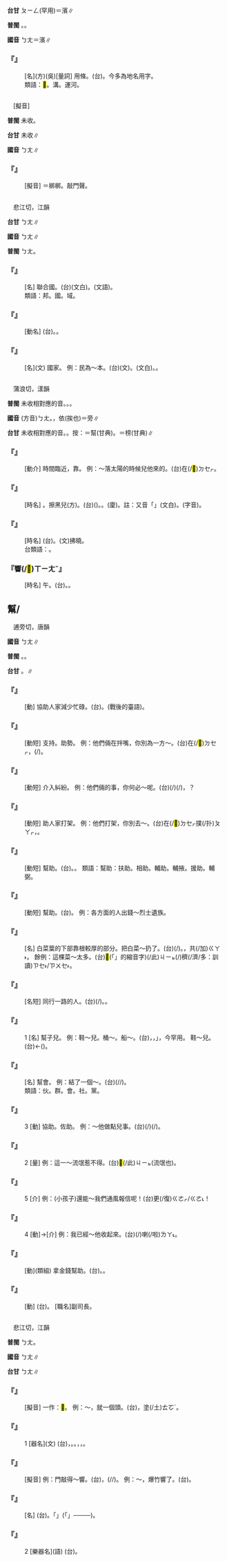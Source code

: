 
=={{ruby|<mark>&#xffbeb;</mark>|ㄅㄤ}}==



'''台甘''' <rt>ㄆㄧㄥ</rt>(罕用){{ruby|。|ㄅㄧㄣ}}＝濱∥

'''普閩''' {{ruby|(文)|ㄅㄧㄥ}}。{{ruby|(白)|ㄅㄤ}}。

'''國音''' <rt>ㄅㄤ</rt>＝濱∥

    

==='''『{{ruby|<mark>&#xffbeb;</mark>|ㄅㄤ}}』'''===
: [名](方)(吳)[量詞] 用條。(台){{ruby|無|ㆠㄜˊ}}{{ruby|通|ㄊㄤ˪}}{{ruby|到|ㄍㄠ˪}}{{ruby|大|ㄉㄨㄚ˫}}{{ruby|條|ㄉㄧㄠˊ}}{{ruby|丌|ㆤ}}{{ruby|溪|ㄎㄨㆤ/ㄎㆤ}}{{ruby|溝|ㄍㄠ}}。今多為地名用字。
:類語：<mark>&#xffbeb;</mark>。溝。運河。
:
    

=={{ruby|<mark>&#xf8fa8;</mark>|ㄅㄤ}}==

　[擬音]

'''普閩''' 未收。

'''台甘''' 未收∥

'''國音''' <rt>ㄅㄤ</rt>∥

    

==='''『{{ruby|<mark>&#xf8fa8;</mark>|ㄅㄤ}}{{ruby|<mark>&#xf8fa8;</mark>|ㄅㄤ}}{{ruby|兒|ㄦ}}』'''===
: [擬音] ＝梆梆。敲門聲。
    

=={{ruby|邦|ㄅㄤ}}==

　悲江切，江韻

'''台甘''' <rt>ㄅㄤ</rt>∥

'''國音''' <rt>ㄅㄤ</rt>∥

'''普閩''' <rt>ㄅㄤ</rt>。

    

==='''『{{ruby|聯|ㄌㄧㄢˊ}}{{ruby|邦|ㄅㄤ}}』'''===
: [名] 聯合國。(台){{ruby|聯|ㄌㄧㄢˊ}}{{ruby|邦|ㄅㄤ}}(文白)。{{ruby|聯|ㄌㄧㄢˊ}}{{ruby|合|ㄏㄚㆴ}}{{ruby|國|ㄍㆦㆶ}}(文語)。
:類語：邦。國。域。
:
    

==='''『{{ruby|邦|ㄅㄤ}}{{ruby|交|ㄐㄧㄠ}}』'''===
: [動名] (台){{ruby|邦|ㄅㄤ}}{{ruby|交|ㄍㄠ}}。{{ruby|國|ㄍㆦㆶ}}{{ruby|家|ㄍㄚ}}{{ruby|間|ㄍㄢ}}{{ruby|丌|ㆤ}}{{ruby|交|ㄍㄠ}}{{ruby|際|ㄗㆤ˪}}。
    

==='''『{{ruby|邦|ㄅㄤ}}』'''===
: [名](文) 國家。 例：民為～本。(台){{ruby|邦|ㄅㄤ}}(文)。{{ruby|國|ㄍㆦㆶ}}{{ruby|家|ㄍㄚ}}(文白)。{{ruby|人|ㆢㄧㄣˊ/ㄌㄧㄣˊ}}{{ruby|民|ㆠㄧㄣˊ}}{{ruby|是|ㄒㄧ˫}}{{ruby|國|ㄍㆦㆶ}}{{ruby|家|ㄍㄚ}}{{ruby|丌|ㆤ}}{{ruby|基|ㄍㄧ}}{{ruby|本|ㄅㄨㄣˋ}}。
    

=={{ruby|傍|ㄅㄤ}}==

　蒲浪切，漾韻

'''普閩''' 未收相對應的音。{{ruby|(文)|ㄅㆲ˫}}。{{ruby|(白)|ㄅㆭ˫}}。

'''國音''' (方音)<rt>ㄅㄤ</rt>。{{ruby|←|ㄅㄤˋ}}，依(挨也){{ruby|。|ㄆㄤˊ}}＝旁∥

'''台甘''' 未收相對應的音。{{ruby|(文)|ㄅㆲˊ}}{{ruby|。|ㄅㆲˋ}}{{ruby|。|ㄅㆲ˫}}。按：{{ruby|(語)|ㄅㆭ}}＝幫(甘典)。{{ruby|(語)|ㄅㆭ˫}}＝榜(甘典)∥

    

==='''『{{ruby|傍|ㄅㄤ}}』'''===
: [動介] 時間臨近，靠。 例：～落太陽的時候兒他來的。(台){{ruby|伊|ㄧ}}{{ruby|是|ㄒㄧ˫}}{{ruby|日|ㆢㄧㆵ ͘/ㄌㄧㆵ ͘}}{{ruby|頭|ㄊㄠˊ}}在(/<mark>&#xf9549;</mark>)<rt>ㄉㆤㆷ</rt>{{ruby|<mark>&#xffa49;</mark>|ㆠㆤㆷ/ㆠㄨㆤㆷ}}{{ruby|落|ㄌㄜㆷ ͘}}{{ruby|山|ㄙㄨㆩ}}{{ruby|丌|ㆤ}}{{ruby|時|ㄒㄧˊ}}{{ruby|陣|ㄗㄨㄣ˫}}{{ruby|來|ㄌㄞˊ}}{{ruby|丌|ㆤ}}。
    

==='''『{{ruby|傍|ㄅㄤ}}{{ruby|晚|ㄨㄢˇ}}{{ruby|兒|ㄦ}}』'''===
: [時名] {{ruby|傍|ㄆㄤˊ}}{{ruby|黑|ㄏㄟ}}。擦黑兒(方)。(台){{ruby|黃|ㄏㆲ˫}}{{ruby|昏|ㄏㄨㄣ}}({{ruby|暗|ㆰ˪}})。{{ruby|<mark>&#xffa49;</mark>|ㆠㆤㆷ/ㆠㄨㆤㆷ}}{{ruby|暗|ㆰ˪}}{{ruby|仔|ㄗ}}。{{ruby|暗|ㆰ˪}}{{ruby|晡|ㄅㆦ}}(廈)。註：又音「{{ruby|傍|ㄅㄤˋ}}{{ruby|晚|ㄨㄢˇ}}」(文白)。{{ruby|傍|ㄆㄤˊ}}{{ruby|晚|ㄨㄢˇ}}(字音)。
    

==='''『{{ruby|傍|ㄅㄤ}}{{ruby|亮|ㄌㄧㄤˋ}}{{ruby|兒|ㄦ}}』'''===
: [時名] (台){{ruby|天|ㄊㆪ}}{{ruby|<mark>&#xffa49;</mark>|ㆠㆤㆷ/ㆠㄨㆤㆷ}}{{ruby|光|ㄍㆭ}}。(文)拂曉。
:台類語：{{ruby|天|ㄊㆪ}}{{ruby|扑|ㄆㄚㆷ}}{{ruby|氆|ㄆㄨˋ}}{{ruby|光|ㄍㆭ}}。
:
    

==='''『{{ruby|傍|ㄅㄤ}}響(/<mark>&#xf8fa9;</mark>)<rt>ㄒㄧㄤˇ</rt>{{ruby|兒|ㄦ}}』'''===
: [時名] {{ruby|傍|ㄅㄤˋ}}午。(台){{ruby|日|ㆢㄧㆵ ͘/ㄌㄧㆵ ͘}}{{ruby|頭|ㄊㄠˊ}}{{ruby|仔|ㄗ}}{{ruby|<mark>&#xffa49;</mark>|ㆠㆤㆷ/ㆠㄨㆤㆷ}}{{ruby|晝|ㄉㄠ˪}}。{{ruby|<mark>&#xffa49;</mark>|ㆠㆤㆷ/ㆠㄨㆤㆷ}}{{ruby|倚|ㄨㄚˋ}}{{ruby|晝|ㄉㄠ˪}}{{ruby|仔|ㄗ}}。
    

==幫/{{ruby|<mark>&#xf8faa;</mark>|ㄅㄤ}}==

　逋旁切，唐韻

'''國音''' <rt>ㄅㄤ</rt>∥

'''普閩''' {{ruby|(文)|ㄅㆲ}}。{{ruby|(白)|ㄅㄤ}}{{ruby|。|ㄅㆭ}}。

'''台甘''' {{ruby|(文)|ㄅㄤ}}。{{ruby|(語)|ㄅㆭ}}∥

    

==='''『{{ruby|幫|ㄅㄤ}}{{ruby|忙|ㄇㄤˊ}}』'''===
: [動] 協助人家減少忙碌。(台){{ruby|鬥|ㄉㄠ˪}}{{ruby|骹|ㄎㄚ}}{{ruby|手|ㄑㄧㄨˋ}}。{{ruby|幫|ㄅㄤ}}{{ruby|忙|ㆠㄤˊ}}(戰後的臺語)。
    

==='''『{{ruby|幫|ㄅㄤ}}{{ruby|腔|ㄑㄧㄤ}}』'''===
: [動短] 支持。助勢。 例：他們倆在拌嘴，你別為一方～。(台){{ruby|<mark>&#xffad9;</mark>|ㄧㄣ}}{{ruby|兩|ㄋㆭ˫}}{{ruby|人|ㄌㄤˊ}}在(/<mark>&#xf9549;</mark>)<rt>ㄉㆤㆷ</rt>{{ruby|吵|ㄘㄚˋ}}{{ruby|嘴|ㄘㄨㄧ˪}}，{{ruby|汝|ㄌㄧ}}{{ruby|<mark>&#xffb49;</mark>|ㄇㄞ˪}}{{ruby|去|ㄎㄧ˪}}{{ruby|為|ㄨㄧ˫}}{{ruby|歸|ㄍㄨㄧ}}{{ruby|爿|ㄅㄧㄥˊ}}(/{{ruby|規|ㄍㄨㄧ}}{{ruby|旁|ㄅㄧㄥˊ}}){{ruby|講|ㄍㆲˋ}}{{ruby|話|ㄨㆤ˫}}。
    

==='''『{{ruby|幫|ㄅㄤ}}{{ruby|腔|ㄑㄧㄤ}}』'''===
: [動短] 介入糾紛。 例：他們倆的事，你何必～呢。(台){{ruby|<mark>&#xffad9;</mark>|ㄧㄣ}}{{ruby|兩|ㄋㆭ˫}}{{ruby|人|ㄌㄤˊ}}{{ruby|丌|ㆤ}}{{ruby|載|ㄉㄞ˫}}(/{{ruby|戴|ㄉㄞ˪}}){{ruby|事|ㄐㄧ˪}}(/{{ruby|事|ㄉㄞ˫}}{{ruby|情|ㄐㄧ˪}})，{{ruby|那|ㄋㄚˋ}}{{ruby|會|ㄨㆤ˫/ㆤ˫}}{{ruby|著|ㄉㄧㄜㆷ ͘}}{{ruby|汝|ㄌㄧˋ}}{{ruby|去|ㄎㄧ˪}}{{ruby|插|ㄘㄚㆴ}}{{ruby|嘴|ㄘㄨㄧ˪}}{{ruby|咧|ㄌㆤ˪}}？
    

==='''『{{ruby|幫|ㄅㄤ}}{{ruby|拳|ㄑㄩㄢˊ}}』'''===
: [動短] 助人家打架。 例：他們打架，你別去～。(台){{ruby|<mark>&#xffad9;</mark>|ㄧㄣ}}在(/<mark>&#xf9549;</mark>)<rt>ㄉㆤㆷ</rt>{{ruby|相|ㄒㄧㄜ/ㄙㆩ}}撲(/扑)<rt>ㄆㄚㆷ</rt>，{{ruby|汝|ㄌㄧˋ}}{{ruby|<mark>&#xffb49;</mark>|ㄇㄞ˪}}{{ruby|去|ㄎㄧ˪}}{{ruby|鬥|ㄉㄠ˪}}{{ruby|一|ㄐㄧㆵ ͘}}{{ruby|份|ㄏㄨㄣ˫}}。
    

==='''『{{ruby|幫|ㄅㄤ}}{{ruby|助|ㄓㄨˋ}}』'''===
: [動短] 幫助。(台){{ruby|幫|ㄅㄤ}}{{ruby|助|ㄗㆦ˫}}。{{ruby|鬥|ㄉㄠ˪}}{{ruby|骹|ㄎㄚ}}{{ruby|手|ㄑㄧㄨˋ}}。 類語：幫助：扶助。相助。輔助。輔掖。援助。輔弼。
    

==='''『{{ruby|幫|ㄅㄤ}}{{ruby|湊|ㄘㄡˋ}}』'''===
: [動短] 幫助。(台){{ruby|大|ㄉㄞ˫}}{{ruby|家|ㄍㆤ}}{{ruby|出|ㄘㄨㆵ}}{{ruby|錢|ㄐㆪˊ}}{{ruby|來|ㄌㄞˊ}}{{ruby|幫|ㄅㄤ}}{{ruby|助|ㄗㆦ˫}}{{ruby|別|ㄅㄚㆵ ͘}}{{ruby|人|ㄌㄤˊ}}{{ruby|丌|ㆤ}}{{ruby|困|ㄎㄨㄣ˪}}{{ruby|難|ㄌㄢˊ}}。 例：各方面的人出錢～烈士遺族。
    

==='''『{{ruby|幫|ㄅㄤ}}{{ruby|兒|ㄦ}}』'''===
: [名] 白菜葉的下部靠根較厚的部分。把白菜～扔了。(台){{ruby|菜|ㄘㄞ˪}}{{ruby|甲|ㄍㄚㆷ}}(/{{ruby|稈|ㄍㄨㆮˋ}})。{{ruby|白|ㄅㆤㆷ ͘}}{{ruby|菜|ㄘㄞ˪}}{{ruby|甲|ㄍㄚㆷ}}，共(/加)<rt>ㄍㄚ˫</rt>{{ruby|剝|ㄅㄚㆶ}}{{ruby|剝|ㄅㄚㆶ}}{{ruby|<mark>&#xffaf0;</mark>|ㄏㆪ˪}}{{ruby|<mark>&#xffa58;</mark>|ㄙㄚㆶ}}{{ruby|去|·ㄎㄧ˪}}。 餘例：這棵菜～太多。(台)<mark>&#xffb50;</mark>(「{{ruby|此|ㄐㄧˋ}}{{ruby|一|ㄐㄧㆵ ͘}}」的縮音字)(/此)<rt>ㄐㄧㆵ</rt>{{ruby|欉|ㄗㄤˊ}}{{ruby|菜|ㄘㄞ˪}}{{ruby|菜|ㄘㄞ˪}}{{ruby|甲|ㄍㄚㆷ}}(/{{ruby|稈|ㄍㄨㆮˋ}}){{ruby|傷|ㄒㄧㆫ/ㄒㄧㆧ}}穧(/濟/多：訓讀)<rt>ㄗㆤ˫/ㄗㄨㆤ˫</rt>。
    

==='''『{{ruby|客|ㄎㄜˋ}}{{ruby|幫|ㄅㄤ}}』'''===
: [名短] 同行一路的人。(台){{ruby|鬥|ㄉㄠ˪}}{{ruby|陣|ㄉㄧㄣ˫}}(/{{ruby|做|ㄗㄨㆤ˪/ㄗㄜ˪}}{{ruby|伴|ㄆㄨㆩ˫}}){{ruby|行|ㄍㄧㆩˊ}}{{ruby|路|ㄌㆦ˫}}{{ruby|丌|ㆤ}}{{ruby|人|ㄌㄤˊ}}。{{ruby|同|ㄉㄤˊ}}{{ruby|伴|ㄆㄨㆩ˫}}。
    

==='''『{{ruby|幫|ㄅㄤ}}』'''===
:1  [名] 幫子兒。 例：鞋～兒。桶～。船～。(台){{ruby|凡|ㄏㄨㄢˊ}}{{ruby|是|ㄒㄧ˫}}{{ruby|中|ㄉㄧㆲ}}{{ruby|央|ㆭ}}{{ruby|空|ㄎㄤ}}{{ruby|空|ㄎㄤ}}{{ruby|像|ㄑㄧㆫ˫/ㄑㄧㆧ˫}}{{ruby|桶|ㄊㄤˋ}}{{ruby|仔|ㄗ}}{{ruby|形|ㄏㄧㄥˊ}}{{ruby|狀|ㄗㆲ˫}}{{ruby|丌|ㆤ}}{{ruby|物|ㄇㄧㆷ/ㄇㆭㆷ ͘}}，{{ruby|周|ㄐㄧㄨ}}{{ruby|圍|ㄨㄧˊ}}{{ruby|像|ㄑㄧㆧ˫/ㄑㄧㆫ˫}}{{ruby|壁|ㄅㄧㄚㆷ}}{{ruby|丌|ㆤ}}{{ruby|所|ㄙㆦˋ}}{{ruby|在|ㄗㄞ˫}}{{ruby|叫|ㄍㄧㄜ˪}}{{ruby|做|ㄗㄨㆤ˪/ㄗㄜ˪}}{{ruby|幫|ㄅㄤ}}，{{ruby|台|ㄉㄞˊ}}{{ruby|語|ㆣㄧˋ/ㆣㄨˋ}}{{ruby|舊|ㄍㄨ˫}}{{ruby|語|ㆣㄧˋ/ㆣㄨˋ}}{{ruby|音|ㄧㆬ}}{{ruby|「|ㄅㆭ}}」，今罕用。 鞋～兒。(台){{ruby|鞋|ㄨㆤˊ}}{{ruby|面|ㆠㄧㄣ˫}}←({{ruby|鞋|ㄨㆤˊ}}{{ruby|丌|ㆤ}}{{ruby|頂|ㄉㄧㄥˋ}}{{ruby|面|ㆠㄧㄣ˫}})。
    

==='''『{{ruby|幫|ㄅㄤ}}』'''===
: [名] 幫會。 例：結了一個～。(台){{ruby|結|ㄍㄧㄚㆵ}}{{ruby|一|ㄐㄧㆵ ͘}}{{ruby|個|ㆤˊ}}{{ruby|社|ㄒㄧㄚ˫}}(/{{ruby|黨|ㄉㆲˋ}}/{{ruby|會|ㄏㄨㆤ˫}})。
:類語：伙。群。會。社。黨。
:
:
    

==='''『{{ruby|幫|ㄅㄤ}}』'''===
:3  [動] 協助。佐助。 例：～他做點兒事。(台){{ruby|共|ㄍㄤ˫}}{{ruby|伊|ㄧ}}{{ruby|鬥|ㄉㄠ˪}}{{ruby|做|ㄗㄨㆤ˪/ㄗㄜ˪}}(/{{ruby|創|ㄘㆲ˪}}){{ruby|一|ㄐㄧㆵ ͘}}{{ruby|寡|ㄍㄨㄚˋ}}{{ruby|載|ㄉㄞ˫}}(/{{ruby|戴|ㄉㄞ˪}}){{ruby|事|ㄐㄧ˪}}。
    

==='''『{{ruby|幫|ㄅㄤ}}』'''===
:2  [量] 例：這一～流氓惹不得。(台)<mark>&#xffb50;</mark>(/此)<rt>ㄐㄧㆵ</rt>{{ruby|黨|ㄉㆲˋ}}{{ruby|鱸|ㄌㆦˊ}}{{ruby|鰻|ㄇㄨㄚˊ}}(流氓也){{ruby|<mark>&#xffa45;</mark>|ㆠㆤ˫/ㆠㄨㆤ˫}}{{ruby|惹|ㆢㄧㄚˋ/ㄌㄧㄚˋ}}{{ruby|得|ㄉㄧㆵ}}。
    

==='''『{{ruby|幫|ㄅㄤ}}』'''===
:5  [介] 例：(小孩子)還能～我們通風報信呢！(台){{ruby|猶|ㄧㄠˋ}}更(/復)<rt>ㄍㄜㆷ/ㄍㄜ˪</rt>{{ruby|會|ㄨㆤ˫/ㆤ˫}}{{ruby|共|ㄍㄚ˫}}{{ruby|咱|ㄌㄢˋ}}{{ruby|通|ㄊㆲ}}{{ruby|透|ㄊㄠˋ}}{{ruby|消|ㄒㄧㄠ}}{{ruby|息|ㄒㄧㆵ}}{{ruby|咧|ㄌㆤ˪}}！
    

==='''『{{ruby|幫|ㄅㄤ}}』'''===
:4  [動]→[介] 例：我已經～他收起來。(台){{ruby|我|ㆣㄨㄚˋ}}{{ruby|著|ㄉㄧㄜㆷ}}(/{{ruby|都|ㄉㄜ˫}}){{ruby|替|ㄊㄨㆤ˪/ㄊㆤ˪}}{{ruby|伊|ㄧ}}{{ruby|收|ㄒㄧㄨ}}{{ruby|起|·ㄎㄧˋ}}{{ruby|來|·ㄌㄞˊ}}喇(/啦)<rt>ㄌㄚ˪</rt>。
    

==='''『{{ruby|幫|ㄅㄤ}}{{ruby|補|ㄅㄨˇ}}』'''===
: [動](類組) 拿金錢幫助。(台){{ruby|幫|ㄅㆭ}}{{ruby|貼|ㄊㄧㄚㆵ}}。{{ruby|幫|ㄅㄤ}}{{ruby|助|ㄗㆦ˫}}。
    

==='''『{{ruby|幫|ㄅㄤ}}{{ruby|辦|ㄅㄢˋ}}』'''===
: [動] (台){{ruby|協|ㄏㄧㄚㆴ ͘}}{{ruby|同|ㄉㆲˊ}}{{ruby|辦|ㄅㄢ˫}}{{ruby|理|ㄌㄧˋ}}。 [職名]副司長。
    

=={{ruby|梆|ㄅㄤ}}==

　悲江切，江韻

'''普閩''' <rt>ㄅㄤ</rt>。

'''國音''' <rt>ㄅㄤ</rt>∥

'''台甘''' <rt>ㄅㄤ</rt>∥

    

==='''『{{ruby|梆|ㄅㄤ}}』'''===
: [擬音] 一作：<mark>&#xf8fa8;</mark>。 例：～，就一個頭。(台){{ruby|硞|ㄎㆦㆶ ͘}}{{ruby|啊|ㄚ˪}}{{ruby|一|ㄐㄧㆵ ͘}}{{ruby|下|·ㆤ˫}}，{{ruby|頭|ㄊㄠˊ}}{{ruby|殼|ㄎㄚㆶ}}{{ruby|<mark>&#xffad2;</mark>|ㄌㆲ˪}}{{ruby|著|ㄉㄧㄜㆷ ͘}}塗(/土)<rt>ㄊㆦˊ</rt>{{ruby|骹|ㄎㄚ}}。
    

==='''『{{ruby|梆|ㄅㄤ}}{{ruby|子|·ㄗˇ}}』'''===
:1  [器名](文) (台){{ruby|顧|ㄍㆦ˪}}{{ruby|更|ㄍㆪ/ㄍㆥ}}{{ruby|丌|ㆤ}}{{ruby|人|ㄌㄤˊ}}{{ruby|用|ㄧㆲ˫/ㄧㄥ˫}}{{ruby|丌|ㆤ}}{{ruby|更|ㄍㆪ/ㄍㆥ}}{{ruby|柝|ㄎㆦㆶ ͘}}，{{ruby|礉|ㄎㄧㄠㆷ}}{{ruby|仔|ㄗ}}。{{ruby|柝|ㄎㆦㆶ ͘}}{{ruby|仔|ㄗ}}。{{ruby|竹|ㄉㄧㆤㆶ}}{{ruby|木|ㆠㆦㆶ ͘}}{{ruby|做|ㄗㄨㆤ˪/ㄗㄜ˪}}，{{ruby|空|ㄎㄤ}}{{ruby|心|ㄒㄧㆬ}}，{{ruby|扑|ㄆㄚㆷ}}{{ruby|著|ㄉㄧㄜㆷ}}{{ruby|會|ㄨㆤ˫/ㆤ˫}}{{ruby|有|ㄨ˫}}{{ruby|響|ㄏㄧㄤˋ}}{{ruby|亮|ㄌㄧㄤ˫}}{{ruby|丌|ㆤ}}{{ruby|聲|ㄒㄧㆩ}}{{ruby|硞|ㄎㆦㆶ ͘}}{{ruby|硞|ㄎㆦㆶ ͘}}{{ruby|叫|ㄍㄧㄜ˪}}。
    

==='''『{{ruby|梆|ㄅㄤ}}{{ruby|梆|ㄅㄤ}}』'''===
: [擬音] 例：門敲得～響。(台){{ruby|門|ㄇㆭˊ}}，{{ruby|扑|ㄆㄚㆷ}}{{ruby|到|ㄍㄚㆷ}}{{ruby|硞|ㄎㆦㆶ ͘}}{{ruby|硞|ㄎㆦㆶ ͘}}(/{{ruby|碻|ㄎㄧㄚㆶ ͘}}{{ruby|碻|ㄎㄧㄚㆶ ͘}}/{{ruby|礉|ㄎㄧㄠㆷ ͘}}{{ruby|礉|ㄎㄧㄠㆷ ͘}}){{ruby|叫|ㄍㄧㄜ˪}}。 例：～，爆竹響了。(台){{ruby|炮|ㄆㄠ˪}}{{ruby|仔|ㄗ}}{{ruby|放|ㄅㄤ˪}}{{ruby|<mark>&#xffa42;</mark>|ㄍㄚㆷ}}{{ruby|乒|ㄅㄧㄣ˪}}{{ruby|乓|ㄅㆲ˪}}{{ruby|叫|ㄍㄧㄜ˪}}。
    

==='''『{{ruby|梆|ㄅㄤ}}{{ruby|子|·ㄗˇ}}{{ruby|腔|ㄑㄧㄤ}}』'''===
: [名] (台){{ruby|梆|ㄅㄤ}}{{ruby|子|ㄗㄨˋ}}{{ruby|調|ㄉㄧㄠ˫}}。{{ruby|那|ㄋㄚˋ}}{{ruby|扑|ㄆㄚㆷ}}「{{ruby|梆|ㄅㄤ}}{{ruby|子|·ㄗˇ}}」({{ruby|一|ㄐㄧㆵ ͘}}{{ruby|種|ㄐㄧㆲˋ}}{{ruby|叫|ㄍㄧㄜ˪}}{{ruby|做|ㄗㄨㆤ˪/ㄗㄜ˪}}「{{ruby|梆|ㄅㄤ}}{{ruby|子|·ㄗˇ}}」{{ruby|丌|ㆤ}}{{ruby|樂|ㆣㄚㆶ ͘}}{{ruby|器|ㄎㄧ˪}}──{{ruby|礉|ㄎㄧㄠㆷ ͘}}{{ruby|仔|ㄗ}}──){{ruby|那|ㄋㄚˋ}}{{ruby|唱|ㄑㄧㆫ˪/ㄑㄧㆧ˪}}{{ruby|曲|ㄎㄧㆤㆶ}}{{ruby|那|ㄋㄚˋ}}{{ruby|扑|ㄆㄚㆷ}}{{ruby|礉|ㄎㄧㄠㆷ ͘}}{{ruby|丌|ㆤ}}{{ruby|戲|ㄏㄧ˪}}{{ruby|劇|ㄍㄧㆦㆶ ͘}}。
    

==='''『{{ruby|梆|ㄅㄤ}}{{ruby|子|·ㄗˇ}}』'''===
:2  [樂器名](語) (台){{ruby|礉|ㄎㄧㄠㆷ ͘}}{{ruby|仔|ㄗ}}。
    
